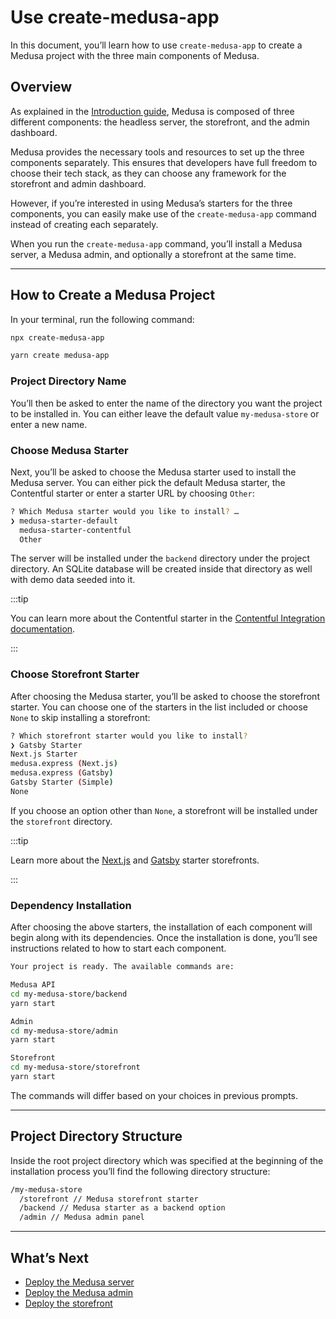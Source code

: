 
# Use create-medusa-app

In this document, you’ll learn how to use `create-medusa-app` to create a Medusa project with the three main components of Medusa.

## Overview

As explained in the [Introduction guide](../introduction.md), Medusa is composed of three different components: the headless server, the storefront, and the admin dashboard.

Medusa provides the necessary tools and resources to set up the three components separately. This ensures that developers have full freedom to choose their tech stack, as they can choose any framework for the storefront and admin dashboard.

However, if you’re interested in using Medusa’s starters for the three components, you can easily make use of the `create-medusa-app` command instead of creating each separately.

When you run the `create-medusa-app` command, you’ll install a Medusa server, a Medusa admin, and optionally a storefront at the same time.

---

## How to Create a Medusa Project

In your terminal, run the following command:

<Tabs groupId="npxyarn" wrapperClassName='code-tabs'>
  <TabItem value="npx" label="NPX" default>

  ```bash
  npx create-medusa-app
  ```

  </TabItem>
  <TabItem value="yarn" label="Yarn">

  ```bash
  yarn create medusa-app
  ```

  </TabItem>
</Tabs>

### Project Directory Name

You’ll then be asked to enter the name of the directory you want the project to be installed in. You can either leave the default value `my-medusa-store` or enter a new name.

### Choose Medusa Starter

Next, you’ll be asked to choose the Medusa starter used to install the Medusa server. You can either pick the default Medusa starter, the Contentful starter or enter a starter URL by choosing `Other`:

```bash noReport
? Which Medusa starter would you like to install? …
❯ medusa-starter-default
  medusa-starter-contentful
  Other
```

The server will be installed under the `backend` directory under the project directory. An SQLite database will be created inside that directory as well with demo data seeded into it.

:::tip

You can learn more about the Contentful starter in the [Contentful Integration documentation](../add-plugins/contentful/index.md).

:::

### Choose Storefront Starter

After choosing the Medusa starter, you’ll be asked to choose the storefront starter. You can choose one of the starters in the list included or choose `None` to skip installing a storefront:

```bash noReport
? Which storefront starter would you like to install?
❯ Gatsby Starter
Next.js Starter
medusa.express (Next.js)
medusa.express (Gatsby)
Gatsby Starter (Simple)
None
```

If you choose an option other than `None`, a storefront will be installed under the `storefront` directory.

:::tip

Learn more about the [Next.js](../starters/nextjs-medusa-starter.mdx) and [Gatsby](../starters/gatsby-medusa-starter.mdx) starter storefronts.

:::

### Dependency Installation

After choosing the above starters, the installation of each component will begin along with its dependencies. Once the installation is done, you’ll see instructions related to how to start each component.

```bash noReport
Your project is ready. The available commands are:

Medusa API
cd my-medusa-store/backend
yarn start

Admin
cd my-medusa-store/admin
yarn start

Storefront
cd my-medusa-store/storefront
yarn start
```

The commands will differ based on your choices in previous prompts.

---

## Project Directory Structure

Inside the root project directory which was specified at the beginning of the installation process you’ll find the following directory structure:

```bash noReport
/my-medusa-store
  /storefront // Medusa storefront starter
  /backend // Medusa starter as a backend option 
  /admin // Medusa admin panel
```

---

## What’s Next

- [Deploy the Medusa server](../deployments/server/index.mdx)
- [Deploy the Medusa admin](../deployments/admin/index.mdx)
- [Deploy the storefront](../deployments/storefront/index.mdx)
